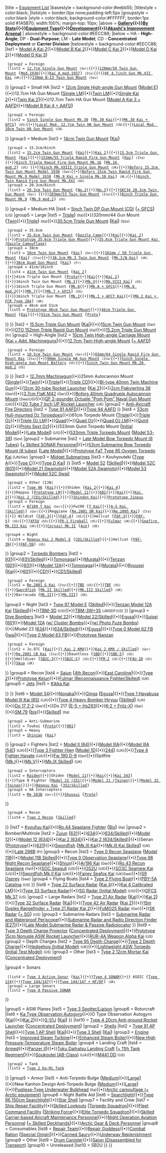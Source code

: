 {{Navbox
|name = Template:Equipmentlist
|state = mw-collapsible {{#if:{{{expanded|}}}||mw-collapsed}}
|title = [[Equipment|Equipment List]]
|basestyle  = background-color:#eebb55;
|titlestyle = color:black;
|liststyle = border:0px none;padding-left:5px
|groupstyle =  color:black
|style = color:black; background-color:#FFFFFF; border:1px solid #1A5B70; width:100%; margin-top: 10px;
|above = '''[[Equipment_List_(Image)|Gallery]]{{•}}[[Equipment_Ranking|By Stats]]{{•}}[[Glossary#Equipment|Equipment Type]]{{•}}[[Development]]{{•}}[[Akashi's_Improvement_Arsenal|Akashi's Improvement Arsenal]]'''
| abovestyle = background-color:#EECC88;
|below = HA - '''High-Angle'''; DP - '''Dual-Purpose'''; LM - '''Late Model'''; CD - '''Concentrated Deployment''' or '''Carrier Division'''
|belowstyle = background-color:#EECC88;
<!--- Main Guns category --->
|list1 = {{Navbox|child
 |name       = Main Guns
 |title      = [[List of Main Guns by stats|Main Guns]]
 |basestyle  = background-color:#EECC88;
|group1 = Small
|list1 = {{Navbox|child
  |evenodd = swap
  |basestyle  = background-color:#eeddbb;
  |list1 = [[12cm Single Gun Mount|12cm Single Gun Mount]] <big>(</big>[[12cm Single Gun Mount Kai 2|Kai 2]]<big>)</big>{{•}}[[12.7cm Twin Gun Mount]] <big>(</big>[[12.7cm Twin Mount Type-A|Model A]]{{•}}[[12.7cm Twin Mount Type-A Kai 2|Model A Kai 2]]{{•}}[[12.7cm Twin Mount Type-B Kai 2|Model B Kai 2]]{{•}}[[12.7cm Twin Mount Type-C Kai 2|Model C Kai 2]]{{•}}[[12.7cm Twin Mount Type-D Kai 2|Model D Kai 2]]{{•}}[[12.7cm Twin Gun Mount Model D Kai 3|Model D Kai 3]]<big>)</big>
  |group2 = Foreign
  |list2 = [[12.7cm Single Gun Mount]] <small>(Ger)</small>{{•}}[[120mm/50 Twin Gun Mount]] <big>(</big>[[120mm/50 Twin Gun Mount mod.1936|Mod.1936]]{{•}}[[120mm/50 Twin Gun Mount Kai A.mod.1937|Kai A.mod.1937]]<big>)</big> <small>(Ita)</small>{{•}}[[QF 4.7inch Gun Mk.XII Kai]] <small>(UK)</small>{{•}}[[130mm B-13 Twin Gun Mount]] <small>(Sov)</small>
}}
<!--- Small HA Guns --->
|group2 = Small HA
|list2 = {{Navbox|child
  |evenodd = swap
  |basestyle  = background-color:#eeddbb;
<!---  |group1 = IJN --->
  |list1 = [[10cm Twin High-angle Mount|10cm Twin HA Gun Mount]] <big>(</big>[[10cm Twin High-angle Gun Mount + Anti-Aircraft Fire Director|+ AAFD]]<big>)</big>{{•}}[[12.7cm High-angle Gun Mount|12cm Single High-angle Gun Mount]] <big>(</big>[[12cm Single High-angle Gun Mount Model E|Model E]]<big>)</big>{{•}}12.7cm HA Gun Mount <big>(</big>[[12.7cm Single High-angle Gun Mount (Late Model)|Single LM]]{{•}}[[12.7cm Twin High-angle Gun Mount (Late Model)|Twin LM]]{{•}}[[12.7cm Single High-angle Gun Mount Kai 2|Single Kai 2]]{{•}}[[12.7cm Twin High-angle Gun Mount Kai 2|Twin Kai 2]]<big>)</big>{{•}}12.7cm Twin HA Gun Mount <big>(</big>[[12.7cm Twin Mount Type-A Kai 3 (Wartime Modifications) + Anti-Aircraft Fire Director|Model A Kai 3 + AAFD]]{{•}}[[12.7cm Twin Mount Type-B Kai 4 (Wartime Modifications) + Anti-Aircraft Fire Director|Model B Kai 4 + AAFD]]<big>)</big>
  |group2 = Foreign
  |list2 = [[5inch Single Gun Mount Mk.30]] <big>(</big>[[5inch Single Gun Mount Mk.30 Kai|Mk.30 Kai]]{{•}}[[5inch Naval Gun Mk.30 Kai + GFCS Mk.37|Mk.30 Kai + GFCS]]<big>)</big> <small>(US)</small>{{•}}[[Locally Modified 12.7cm Twin High-angle Gun Mount|Local Mod. 12.7cm Twin HA Gun Mount]] <small>(CN)</small>{{•}}[[Locally Modified 10cm Twin High-angle Gun Mount|Local Mod. 10cm Twin HA Gun Mount]] <small>(CN)</small>
}}
<!--- Medium Guns --->
|group3 = Medium
|list3 = {{Navbox|child
  |evenodd = swap
  |basestyle  = background-color:#eeddbb;
  |group1 = 14cm
  |list1 = [[14cm Single Gun Mount]]{{•}}[[14cm Twin Gun Mount]] <big>(</big>[[14cm Twin Gun Mount Kai|Kai]]<big>)</big>
  |group2 = 15.2cm/6inch
  |list2 = [[15.2cm Twin Gun Mount]] <big>(</big>[[15.2cm Twin Gun Mount Kai|Kai]]{{•}}[[15.2cm Twin Gun Mount Kai Ni|Kai 2]]<big>)</big>{{•}}[[15.5cm Triple Gun Mount (Main)|15.5cm Triple Gun Mount]] <big>(</big>[[15.5cm Triple Gun Mount Kai (Main)|Kai]]<big>)</big>{{•}}[[152mm/55 Triple Rapid Fire Gun Mount]] <big>(</big>[[152mm/55 Triple Rapid Fire Gun Mount Kai|Kai]]<big>)</big> <small>(Ita)</small>{{•}}[[6inch Triple Rapid Fire Gun Mount Mk.16]] <big>(</big>[[6inch Triple Rapid Fire Gun Mount Mk.16 mod.2|Mk.16 mod.2]]<big>)</big> <small>(US)</small> {{•}}[[6inch Mk.XXIII Triple Gun Mount]] <small>(UK)</small>{{•}}[[Bofors 15.2cm Twin Gun Mount Model 1930]] <small>(Swe)</small>{{•}}[[Bofors 15cm Twin Rapid Fire Gun Mount Mk.9 Model 1938]] <big>(</big>[[Bofors 15cm Twin Rapid Fire Gun Mount Mk.9 Kai + Single Rapid Fire Gun Mount Mk.10 Kai Model 1938|Mk.9 Kai + Single Mk.10 Kai]]<big>)</big> <small>(NL)</small>{{•}}[[6inch Twin Rapid Fire Gun Mount Mk.XXI]] <small>(AU)</small>
  |group3 = 20.3cm/8inch
  |list3 = [[20.3cm Twin Gun Mount]] <big>(</big>[[20.3cm(no.2) Twin Gun Mount|No.2]]{{•}}[[20.3cm(no.3) Twin Gun Mount|No.3]]<big>)</big>{{•}}[[SKC34 20.3cm Twin Gun Mount]] <small>(Ger)</small> {{•}}[[203mm / 53 Twin Gun Mount|203mm/53 Twin Gun Mount]] <small>(Ita)</small>{{•}}[[8inch Triple Gun Mount Mk.9]] <big>(</big>[[8inch Triple Gun Mount Mk.9 mod.2|Mk.9 mod.2]]<big>)</big> <small>(US)</small>
}}
<!--- Medium HA Guns --->
|group4 = Medium HA
|list4 = [[5inch Twin Dual-purpose Gun Mount (Concentrated Deployment)|5inch Twin DP Gun Mount (CD)]] <big>(</big>[[GFCS Mk.37 + 5inch Twin Dual-purpose Gun Mount (Concentrated Deployment)|+ GFCS]]<big>)</big> <small>(US)</small>
<!--- Large Guns --->
|group5 = Large
|list5 = {{Navbox|child
  |evenodd = swap
  |basestyle  = background-color:#eeddbb;
  |group1 = 30.5cm/32cm
  |list1 = 305mm/46 Gun Mount  <big>(</big>[[305mm/46 Twin Gun Mount|Twin]]{{•}}[[305mm/46 Triple Gun Mount|Triple]]<big>)</big>  <small>(Ita)</small>{{•}}320mm/44 Gun Mount  <big>(</big>[[320mm/44 Twin Gun Mount|Twin]]{{•}}[[320mm/44 Triple Gun Mount|Triple]]<big>)</big> <small>(Ita)</small>{{•}}[[30.5cm Triple Gun Mount]] <big>(</big>[[30.5cm Triple Gun Mount Kai|Kai]]<big>)</big> <small>(Sov)</small>
  |group2 = 35.6cm
  |list2 = [[35.6cm Twin Gun Mount]] <big>(</big>[[35.6cm Twin Gun Mount (Dazzle Camouflage)|Dazzle Camo]]{{•}}[[35.6cm Twin Gun Mount Kai|Kai]]{{•}}[[35.6cm Twin Gun Mount Kai Ni|Kai 2]]<big>)</big>{{•}}[[Prototype 35.6cm Triple Gun Mount]]{{•}}[[35.6cm Triple Gun Mount Kai (Dazzle Camouflage​)]]
  |group3 = 38cm
  |list3 = [[38cm Twin Gun Mount]] <big>(</big>[[38cm Twin Gun Mount Kai|Kai]]<big>)</big> <small>(Ger)</small>{{•}}[[381mm / 50 Triple Gun Mount]] <big>(</big>[[381mm / 50 Triple Gun Mount Kai|Kai]]<big>)</big> <small>(Ita)</small>{{•}}[[38.1cm Mk.I Twin Gun Mount]] <big>(</big>[[38.1cm Mk.I/N Twin Gun Mount Kai|Mk.I/N Kai]]<big>)</big> <small>(UK)</small>{{•}}[[38cm Quad Gun Mount]] <big>(</big>[[38cm Quad Gun Mount Kai|Kai]]<big>)</big> <small>(Fr)</small>
  |group4 = 41cm/16inch
  |list4 = [[41cm Twin Gun Mount]] <big>(</big>[[41cm Twin Gun Mount Kai 2|Kai 2]]<big>)</big>{{•}}41cm Triple Gun Mount <big>(</big>[[Prototype 41cm Triple Gun Mount|Proto]]{{•}}[[41cm Triple Gun Mount Kai|Kai]]{{•}}[[41cm Triple Gun Mount Kai 2|Kai 2]]<big>)</big>{{•}}16inch Twin Gun Mount <big>(</big>[[16inch Mk.I Twin Gun Mount|Mk.I]]{{•}}[[16inch Mk.V Twin Gun Mount|Mk.V]]{{•}}[[16inch Mk.VIII Twin Gun Mount Kai|Mk.VIII Kai]]<big>)</big> <small>(US)</small>{{•}}16inch Triple Gun Mount <big>(</big>[[16inch Triple Gun Mount Mk.6|Mk.6]]{{•}}[[16inch Triple Gun Mount Mk.6 + GFCS|Mk.6 + GFCS]]{{•}}[[16inch Triple Gun Mount Mk.6 mod.2|Mk.6 mod.2]]{{•}}[[16in Triple Gun Mount Mk.7|Mk.7]]{{•}}[[16in Triple Gun Mount Mk.7 + GFCS|Mk.7 + GFCS]]<big>)</big> <small>(US)</small>{{•}}16inch Triple Gun Mount <big>(</big>[[16inch Mk.I Triple Gun Mount|Mk.I]]{{•}}[[16inch Mk.I Triple Gun Mount + AFCT Kai|Mk.I + AFCT Kai]]{{•}}[[16inch Mk.I Triple Gun Mount Kai + FCR Type 284|Mk.I Kai + FCR Type 284]]<big>)</big> <small>(UK)</small>
  |group5 = 46cm and 51cm <!--- basically, this is "Other" --->
  |list5 = [[Prototype 46cm Twin Gun Mount]]{{•}}[[46cm Triple Gun Mount]] <big>(</big>[[46cm Triple Gun Mount Kai|Kai]]<big>)</big>{{•}}[[51cm Twin Gun Mount]] <big>(</big>[[Prototype 51cm Twin Gun Mount|Proto]]<big>)</big>
}}
}}
<!--- Secondary Guns category --->
|list2 = {{Navbox|child
 |name       = Secondary Guns
 |title      = [[List_of_Secondary_Guns_by_stats|Secondary Guns]]
 |basestyle  = background-color:#EECC88;
<!--- Surface guns --->
|group1 = Surface
|list1 = [[15.2cm Single Gun Mount]]{{•}}[[15.5cm Triple Gun Mount (Secondary)|15.5cm Triple Gun Mount]] <big>(</big>[[15.5cm Triple Gun Mount Kai (Secondary)|Kai]]<big>)</big>{{•}}[[15cm Twin Gun Mount]] <small>(Ger)</small>{{•}}[[OTO 152mm Triple Rapid Gun Mount]] <small>(Ita)</small>{{•}}[[15.2cm Triple Gun Mount]] <small>(Fr)</small>
<!--- Secondary HA Guns --->
|group2 = High-Angle
|list2 = {{Navbox|child
  |evenodd = swap
  |basestyle  = background-color:#eeddbb;
<!---  |group1 = IJN --->
  |list1 = [[8cm High-angle Mount]] <big>(</big>[[8cm Twin High-angle Mount + Additional Machine Guns|+ Add. Machineguns]]<big>)</big>{{•}}[[10cm Twin High-angle Carriage Mount]] <big>(</big>[[10cm Twin High-angle Gun Mount Kai + Additional Machine Guns|Kai + Add. Machineguns]]<big>)</big>{{•}}[[12.7cm Twin High-angle Mount]] <big>(</big>[[12.7cm Twin High-angle Mount + Anti-Aircraft Fire Director|+ AAFD]]<big>)</big>
  |group2 = Foreign
  |list2 = [[10.5cm Twin Gun Mount]] <small>(Ger)</small>{{•}}[[65mm/64 Single Rapid Fire Gun Mount Kai]] <small>(Ita)</small>{{•}}[[90mm Single High Angled Gun|90mm Single HA Gun Mount]] <small>(Ita)</small>{{•}}[[5inch Single High-angle Gun Mount Battery]] <small>(US)</small>{{•}}[[5inch Twin Gun Mount Mk.28 mod.2]] <small>(US)</small>
}}
}}
<!--- Anti-Air category --->
<!--- I'm combining AA guns with their AAFDs so that AAFDs aren't too lonely alone, you see --->
|list3 = {{Navbox|child
 |name       = Anti-Air
 |title      = Anti-Air
 |basestyle  = background-color:#EECC88;
<!--- AA guns --->
|group1 = [[List of Anti-Air Guns by stats|Anti-Air Guns]]
|list1 = [[7.7mm Machine Gun|7.7mm Machinegun]]{{•}}[[12.7mm Single Machine Gun Mount|12.7mm Machinegun]]{{•}}25mm Autocannon Mount <big>(</big>[[25mm Single Autocannon Mount|Single]]{{•}}[[25mm Twin Autocannon Mount|Twin]]{{•}}[[25mm Triple Autocannon Mount|Triple]]{{•}}[[25mm Triple Autocannon Mount (Concentrated Deployment)|Triple CD]]<big>)</big>{{•}}[[BI-type 40mm Twin Machine Gun]]{{•}}[[12cm 30-tube Rocket Launcher]] <big>(</big>[[12cm 30 Tube Rocket Launcher Kai 2|Kai 2]]<big>)</big>{{•}}[[2cm Flakvierling 38]] <small>(Ger)</small>{{•}}[[3.7cm FlaK M42]] <small>(Ger)</small>{{•}}[[Bofors 40mm Quadruple Autocannon Mount]] <small>(Swe/US)</small>{{•}}[[QF 2-pounder Octuple "Pom Pom" Naval Gun Mount]] <small>(UK)</small>{{•}}[[20 Tube 7 Inch UP Rocket Launcher]] <small>(UK)</small>
<!--- AAFDs --->
|group2 = [[List_of_Anti-Aircraft_Fire_Directors_by_stats|Anti-Aircraft Fire Directors]]
|list2 = [[Type 91 Anti-Aircraft Fire Director|Type 91 AAFD]]{{•}}[[Type 94 Anti-Aircraft Fire Director|Type 94 AAFD]]
}}
<!--- Torpedo category --->
|list4 = {{Navbox|child
 |name       = Torpedo Weapon
 |title      = [[List_of_Torpedoes_by_stats|Torpedo Weapon]]
 |basestyle  = background-color:#EECC88;
<!--- Surface --->
|group1 = Surface
|list1 = [[53cm Twin Torpedo Mount]]{{•}}[[53cm Hull-mount (Oxygen) Torpedoes|53cm Hull-mounted O<small>2</small> Torpedoes]]{{•}}61cm Torpedo Mount <big>(</big>[[61cm Triple Torpedo Mount|Triple]]{{•}}[[61cm Triple (Oxygen) Torpedo Mount|Triple O<small>2</small>]]{{•}}[[61cm Triple (Oxygen) Torpedo Mount Late Model|Triple O<small>2</small> LM]]{{•}}[[61cm Quad Torpedo Mount|Quad]]{{•}}[[61cm Quad (Oxygen) Torpedo Mount|Quad O<small>2</small>]]{{•}}[[61cm Quad (Oxygen) Torpedo Mount Late Model|Quad O<small>2</small> LM]]{{•}}[[61cm Quint (Oxygen) Torpedo Mount|Quint O<small>2</small>]]{{•}}[[Prototype 61cm Sextuple (Oxygen) Torpedo Mount|Proto Sext O<small>2</small>]]<big>)</big>{{•}}533mm Quint Torpedo Mount <big>(</big>[[533mm Quintuple Torpedo Mount (Initial Model)|Initial Model]]{{•}}[[533mm Quintuple Torpedo Mount (Late Model)|Late Model]]<big>)</big> <small>(US)</small>{{•}}[[533mm Triple Torpedo Mount]] <big>(</big>[[533mm Triple Torpedo Mount (Model 53-39)|Model 53-39]]<big>)</big> <small>(Sov)</small>
<!--- Submarine --->
|group2 = Submarine
|list2 = [[Late Model Bow Torpedo Mount (6 Tubes)]] <big>(</big>[[Skilled SONAR Personnel + Late Model Bow Torpedo Mount (6 Tubes)|+ Skilled SONAR Personnel]]<big>)</big>{{•}}[[53cm Submarine Bow Torpedo Mount (8 tubes)]] <big>(</big>[[Late Model 53cm Bow Torpedo Mount (8 tubes)|Late Model]]<big>)</big>{{•}}[[Prototype FaT Type 95 Oxygen Torpedo Kai]] <small>(IJN/Ger)</small>
<!--- Kouhyouteki goes here since, well, torpedo weapon :) --->
|group3 = [[:Category:Midget Submarine|Midget Submarines]]
|list3 = Kouhyouteki <big>(</big>[[Type A Ko-hyoteki|Type A]]{{•}}[[Type C Kouhyouteki|Type C]]{{•}}[[Type D Kouhyouteki Kai (Kouryuu Kai)|Type D Kai]]<big>)</big>
}}
<!--- Carrier-based Aircraft --->
|list5 = {{Navbox|child
 |name       = Carrier-Based Aircraft
 |title      = Carrier-Based Aircraft
 |basestyle  = background-color:#EECC88;
<!--- Fighters --->
|group1 = [[List_of_Fighters_by_stats|Fighters]]
|list1 = {{Navbox|child
  |evenodd = swap
  |basestyle  = background-color:#eeddbb;
  |group1 = Type 0
  |list1 = [[Zero Fighter Type 21|Model 21]] <big>(</big>[[Zero Fighter Type 21 (Skilled)|Skilled]]<big>)</big>{{•}}[[Zero Fighter Type 32|Model 32]] <big>(</big>[[Zero Fighter Type 32 (Skilled)|Skilled]]<big>)</big>{{•}}[[Zero Fighter Type 52|Model 52]] <big>(</big>[[Zero Fighter Type 52 (Skilled)|Skilled]]<big>)</big>{{•}}[[Zero Fighter Type 52 Model C (601 Air Group)|Model 52C (601)]]{{•}}[[Zero Fighter Type 21 (Iwamoto Squadron)|Model 21 (Iwamoto)]]{{•}}[[Zero Fighter Type 52 Model A (Iwamoto Squadron)|Model 52A (Iwamoto)]]{{•}}[[Zero Fighter Type 53 (Iwamoto Squadron)|Model 53 (Iwamoto)]]{{•}}[[Zero Fighter Type 52 Model C (Iwai Squadron)|Model 52C (Iwai)]]
  |group2 = Other (IJN)
  |list2 = [[Type 96 Fighter|Type 96]] <big>(</big>[[Type 96 Fighter Kai|Kai]]<big>)</big>{{•}}Shiden <big>(</big>[[Shiden Kai 2|Kai 2]]{{•}}[[Shiden Kai 4|Kai 4]]<big>)</big>{{•}}Reppuu <big>(</big>[[Prototype Reppuu Late Model|Prototype LM]]{{•}}[[Reppuu Model 11|Model 11]]{{•}}[[Reppuu (601 Air Group)|601]]{{•}}[[Reppuu Kai (Prototype Carrier-based Model)|Kai]]{{•}}[[Reppuu Kai Ni|Kai 2]]{{•}}[[Reppuu Kai Ni (CarDiv 1/Skilled)|Kai 2 (CD1/Skilled)]]<big>)</big>{{•}}[[Shinden Kai]]{{•}}[[Prototype Jinpuu]]
  |group3 = Foreign
  |list3 = [[Bf109 T Kai]] <small>(Ger)</small>{{•}}Fw190 <big>(</big>[[Fw190 T Kai|T Kai]]{{•}}[[Fw 190 A-5 Kai (Skilled)|A-5 Kai (Skilled)]]<big>)</big> <small>(Ger)</small>{{•}}Reggiane <big>(</big>[[Re. 2001 OR Kai|Re.2001 OR Kai]]{{•}}[[Re. 2005 Kai|Re.2005 Kai]]<big>)</big> <small>(Ita)</small>{{•}} Wildcat <big>(</big>[[F4F-3]]{{•}}[[F4F-4]]<big>)</big> <small>(US)</small>{{•}}Hellcat <big>(</big>[[F6F-3]]{{•}}[[F6F-5]]<big>)</big> <small>(US)</small>{{•}}[[XF5U]] <small>(US)</small>{{•}}[[FR-1 Fireball]] <small>(US)</small>{{•}}[[Fulmar]] <small>(UK)</small>{{•}}[[Seafire LF.Mk.III Kai|Seafire Mk.III Kai]] <small>(UK)</small>{{•}}[[Corsair Mk.II]] <big>(</big>[[Corsair Mk.II (Ace)|Ace]]<big>)</big> <small>(UK)</small>
<!--- Yasen Fighters may go here? --->
 |group4 = Night
  |list4 = [[Reppuu Kai Ni Model E|Reppuu Kai 2 Model E]] <big>(</big>[[Reppuu Kai Ni Model E (CarDiv 1/Skilled)|CD1/Skilled]]<big>)</big>{{•}}Hellcat <big>(</big>[[F6F-3N]]{{•}}[[F6F-5N]]<big>)</big> <small>(US)</small>
}}
<!--- Torpedo Bombers --->
|group2 = [[List_of_Torpedo_Bombers_by_stats|Torpedo Bombers]]
|list2 = {{Navbox|child
  |evenodd = swap
  |basestyle  = background-color:#eeddbb;
<!---   |group1 = IJN--->
  |list1 = [[Type 97 Torpedo Bomber|Type 97]] <big>(</big>[[Type 97 Torpedo Bomber (Skilled)|Skilled]]{{•}}[[Type 97 Torpedo Bomber (931 Air Group)|931]]{{•}}[[Type 97 Torpedo Bomber (931 Air Group / Skilled)|931/Skilled]]{{•}}[[Type 97 Torpedo Bomber (Tomonaga Squadron)|Tomonaga]]{{•}}[[Type 97 Torpedo Bomber (Murata Squadron)|Murata]]<big>)</big>{{•}}[[Tenzan]] <big>(</big>[[Tenzan (601 Air Group)|601]]{{•}}[[Tenzan (931 Air Group)|931]]{{•}}[[Tenzan Model 12A|Model 12A]]{{•}}[[Tenzan Model 12 (Tomonaga Squadron)|Tomonaga]]{{•}}[[Tenzan Model 12 (Murata Squadron)|Murata]]<big>)</big>{{•}}[[Ryuusei]] <big>(</big>[[Ryuusei Kai|Kai]]{{•}}[[Ryuusei (601 Air Group)|601]]{{•}}[[Ryuusei Kai (CarDiv 1)|CD1]]{{•}}[[Ryuusei Kai (CarDiv 1/Skilled)|CD1/Skilled]]<big>)</big>
  |group2 = Foreign
  |list2 = [[Re. 2001 G Kai|Re.2001 G Kai]] <small>(Ita)</small>{{•}}[[TBD]] <small>(US)</small>{{•}}[[TBF]] <small>(US)</small>{{•}}[[Swordfish]] <big>(</big>[[Swordfish Mk. II (Skilled)|Mk.II Skilled]]{{•}}[[Swordfish Mk.III (Skilled)|Mk.III Skilled]]<big>)</big> <small>(UK)</small>{{•}}Barracuda <big>(</big>[[Barracuda Mk.II|Mk.II]]{{•}}[[Barracuda Mk.III|Mk.III]]<big>)</big> <small>(UK)</small>
|group3 = Night
|list3 = [[Prototype Type 97 Torpedo Bomber Kai No. 3 Model E (w/ Type 6 Airborne Radar Kai)|Type 97 Model E]] <big>(</big>[[Prototype Type 97 Torpedo Bomber Kai (Skilled) No. 3 Model E (w/ Type 6 Airborne Radar Kai)|Skilled]]<big>)</big>{{•}}[[Tenzan Model 12A Kai (w/ Type 6 Airborne Radar Kai)|Tenzan Model 12A Kai]] <big>(</big>[[Tenzan Model 12A Kai (Skilled w/ Type 6 Airborne Radar Kai)|Skilled]]<big>)</big>{{•}}[[TBM-3D]] <small>(US)</small>{{•}}[[TBM-3W+3S]] <small>(JMSDF/US)</small>
}}
<!--- Dive Bombers --->
|group3 = [[List of Dive Bombers by stats|Dive Bombers]]
|list3 = {{Navbox|child
  |evenodd = swap
  |basestyle  = background-color:#eeddbb;
<!---  |group1 = IJN--->
  |list1 = [[Type 99 Dive Bomber|Type 99]] <big>(</big>[[Type 99 Dive Bomber (Skilled)|Skilled]]{{•}}[[Type 99 Dive Bomber Model 22|Model 22]]{{•}}[[Type 99 Dive Bomber Model 22 (Skilled)|Model 22/Skilled]]{{•}}[[Type 99 Dive Bomber (Egusa Squadron)|Egusa]]<big>)</big>{{•}}[[Suisei]] <big>(</big>[[Suisei (601 Air Group)|601]]{{•}}[[Suisei Model 12A|Model 12A]] ([[Suisei Model 12 (634 Air Group w/ Type 3 Cluster Bombs)|w/ Cluster Bombs]]{{•}}[[Suisei Model 12 (w/ Type 31 Photoelectric Fuze Bombs)|w/ Photo Fuze Bombs]]){{•}}Model 22 ([[Suisei Model 22 (634 Air Group)|634]]{{•}}[[Suisei Model 22 (634 Air Group/Skilled)|634/Skilled]]){{•}}[[Suisei (Egusa Squadron)|Egusa]]<big>)</big>{{•}}[[Zero Fighter Type 62 (Fighter-bomber)|Type 0 Model 62 FB]] <big>(</big>[[Zero Fighter Type 62 (Fighter-bomber/Iwai Squadron)|Iwai]]<big>)</big>{{•}}[[Type 0 Fighter Model 63 (Fighter-bomber)|Type 0 Model 63 FB]]{{•}}[[Prototype Nanzan]]
  |group2 = Foreign
  |list2 = Ju.87C <big>(</big>[[Ju 87C Kai|Kai]]{{•}}[[Ju 87C Kai Ni (w/ KMX)| Kai 2 KMX]]{{•}}[[Ju 87 C Kai 2 (w/ KMX / Skilled)|Kai 2 KMX / Skilled]]<big>)</big> <small>(Ger)</small>{{•}}[[Re.2001 CB Kai]] <small>(Ita)</small>{{•}}Dauntless <big>(</big>[[SBD]]{{•}}[[SBD-5]]<big>)</big> <small>(US)</small>{{•}}Helldiver <big>(</big>[[SB2C-3]]{{•}}[[SB2C-5]]<big>)</big> <small>(US)</small>{{•}}[[FM-2]] <small>(US)</small>{{•}}[[F4U-1D]] <small>(US)</small>{{•}}[[Skua]] <small>(UK)</small>
}}
<!--- Recon --->
|group4 = Recon
|list4 = [[Saiun]] <big>(</big>[[Saiun (4th Recon)|4th Recon]]{{•}}[[Saiun (East Caroline Air Group)|East Caroline]]<big>)</big>{{•}}[[Type 2 Recon Aircraft|Type 2]]{{•}}[[Prototype Keiun]]{{•}}[[Fulmar (Reconnaissance Fighter/Skilled)]] <small>(UK)</small>
<!--- To keep amount of large categories to minimum, jets are added here as well. --->
|group5 = [[List_of_Aircraft_by_stats_%28Jets%29|Jets]]
|list5 = {{Navbox|child
  |evenodd = swap
  |basestyle  = background-color:#eeddbb;
<!--- And only one category of these exists for now. --->
  <!---|group1= '''Fighter'''
  |list1 = --->
<!---  |group2 = Fighter-Bomber --->
  |list2 =[[Jet Keiun Kai]]{{•}}[[Kikka Kai]]
 <!---|group3= '''Attack Aircraft'''
  |list3 = --->
 <!---|group4= '''Recon Aircraft'''
  |list4 = --->
}}
}}
<!--- LB Planes --->
|list6 = {{Navbox|child
 |name       = LB Planes
 |title      = [[Land-Based Air Squadron|Land-Based Aircraft]]
 |basestyle  = background-color:#EECC88;
<!--- Attack Aircraft --->
|group1 = [[List of Land Based Attack Aircraft|Attack Aircraft]]
|list1 = {{Navbox|child
  |evenodd = swap
  |basestyle  = background-color:#eeddbb;
  |list1 = [[Type 96 Land Attacker|Type 96]]{{•}}[[Type 1 Land Attacker|Type 1]] <big>(</big>[[Type 1 Land Attacker Model 22A|Model 22A]]{{•}}[[Type 1 Land Attacker Model 34|Model 34]]{{•}}[[Type 1 Land Attacker (Nonaka Squadron)|Nonaka]]<big>)</big>{{•}}[[Ginga]] <big>(</big>[[Ginga (Egusa Squadron)|Egusa]]<big>)</big>{{•}}[[Bomb-carrying Type 1 Fighter Hayabusa Model III Kai (65th Squadron)|Type 1 Hayabusa Model III Kai (65)]] <small>(IJA)</small>{{•}}[[Type 4 Heavy Bomber Hiryuu]] <big>(</big>[[Type 4 Heavy Bomber Hiryuu (Skilled)|Skilled]]<big>)</big> <small>(IJA)</small>{{•}}[[Do 17 Z-2]] <small>(Ger)</small>{{•}}Do 217 <big>(</big>[[Do 217 E-5 + Hs293 Initial Model|E-5 + Hs293]]{{•}}[[Do 217 K-2 + Fritz-X|K-2 + Fritz-X]]<big>)</big> <small>(Ger)</small>{{•}}[[SM.79]] <big>(</big>[[SM.79 bis|bis]]{{•}}[[SM.79 bis (Skilled)|Skilled]]<big>)</big> <small>(Ita)</small>
  |group2 = Anti-Submarine
  |list2 = Toukai <big>(</big>[[Prototype Toukai|Proto]]{{•}}[[Toukai (901 Air Group)|901]]<big>)</big>
  |group3 = Heavy
  |list3 = [[Shinzan]] <big>(</big>[[Shinzan Kai|Kai]]<big>)</big>
}}
|group2 = Fighters
|list2 = {{Navbox|child
  |evenodd = swap
  |basestyle  = background-color:#eeddbb;
  |list1 = Type 1 FIghter Hayabusa <big>(</big>[[Type 1 Fighter Hayabusa Model II|Model II]]{{•}}[[Type 1 Fighter Hayabusa Model II (64th Air Squadron)|Model II (64)]]{{•}}[[Type 1 Fighter Hayabusa Model III A|Model IIIA]]{{•}}[[Type 1 Fighter Hayabusa Model III A (54th Air Squadron)|Model IIIA (54)]]<big>)</big> <small>(IJA)</small>{{•}}[[Type 3 Fighter Hien]] <big>(</big>[[Type 3 Fighter Hien Model 1D|Model 1D]]{{•}}[[Type 3 Fighter Hien (244th Air Combat Group)|244]]<big>)</big> <small>(IJA)</small>{{•}}[[Type 4 Fighter Hayate]] <small>(IJA)</small>{{•}}[[Fw 190 D-9]] <small>(Ger)</small>{{•}}Spitfire <big>(</big>[[Spitfire Mk.I|Mk.I]]{{•}}[[Spitfire Mk.V|Mk.V]]{{•}}[[Spitfire Mk.IX (Skilled)|Mk.IX Skilled]]<big>)</big> <small>(UK)</small>
  |group2 = Interceptors
  |list2 = [[Raiden]]{{•}}Shiden <big>(</big>[[Shiden Type 11|Model 11]]{{•}}[[Shiden Type 21 Shiden Kai|Kai]]{{•}}[[Shiden Kai (343 Air Group) Fighter Unit 301|Kai 343]]<big>)</big>{{•}}Type 0 Fighter <big>(</big>[[Type 0 Fighter Model 22 (251 Air Group)|Model 22 (251)]]{{•}}[[Type 0 Fighter Model 21 (Tainan Air Group)|Model 21 (Tainan)]]{{•}}[[Type 0 Fighter Model 32 (Tainan Air Group)|Model 32 (Tainan)]]<big>)</big>{{•}}[[Reppuu Kai]] <big>(</big>[[Reppuu Kai (352 Air Group/Skilled)|352/Skilled]]<big>)</big>
  |group3 = HA Interceptors
  |list3 = [[Me 163B]] <small>(Ger)</small>{{•}}[[Shuusui]] <big>(</big>[[Prototype Shuusui|Proto]]<big>)</big>
}}
  |group4 = Recon
  |list4 = [[Type 2 Land Based Reconnaissance Aircraft|Type 2 Recon]] <big>(</big>[[Type 2 Land-based Reconnaissance Aircraft (Skilled)|Skilled]]<big>)</big>
}}
<!--- Seaplanes category --->
|list7 = {{Navbox|child
 |name       = Seaplanes
 |title      = [[List of Seaplanes by stats|Seaplanes]]
 |basestyle  = background-color:#EECC88;
|group1 = Fighter
|list1 = [[Type 2 Seaplane Fighter Kai|Type 2 Kai]] <big>(</big>[[Type 2 Seaplane Fighter Kai (Skilled)|Skilled]]<big>)</big>{{•}}[[Kyoufuu Kai]]{{•}}[[Ro.44 Seaplane Fighter]] <big>(</big>[[Ro.44 Seaplane Fighter Bis|Bis]]<big>)</big> <small>(Ita)</small>
|group2 = Bomber/Multirole
|list2 = [[Zuiun (Auspicious Clouds)|Zuiun]] <big>(</big>[[Zuiun (631 Air Group)|631]]{{•}}[[Zuiun (634 Air Group)|634]]{{•}}[[Zuiun (634 Air Group/Skilled)|634/Skilled]]{{•}}[[Zuiun Model 12|Model 12]]{{•}}[[Zuiun Model 12 (634 Air Group)|Model 12 (634)]]{{•}}[[Zuiun Kai Ni (634 Air Group)|Kai 2 (634)]]{{•}}[[Zuiun Kai Ni (634 Air Group/Skilled)|Kai 2 (634/Skilled)]]<big>)</big>{{•}}Seiran <big>(</big>[[Prototype Seiran|Prototype]]{{•}}[[Seiran (631 Air Group)|631]]<big>)</big>{{•}}[[Swordfish (Seaplane Model)|Swordfish]] <big>(</big>[[Swordfish Mk.III Kai (Seaplane Model)|Mk.III Kai]]{{•}}[[Swordfish Mk.III Kai (Seaplane Model/Skilled)|Mk.III Kai Skilled]]<big>)</big> <small>(UK)</small>{{•}}[[Laté 298B]] <small>(Fr)</small>
|group3 = Recon
|list3 = [[Type 0 Recon Seaplane]] <big>(</big>[[Type 0 Recon SeaPlane Model 11 B|Model 11B]]{{•}}[[Type 0 Reconnaissance Seaplane Model 11B (Skilled)|Model 11B Skilled]]<big>)</big>{{•}}[[Type 0 Observation Seaplane]]{{•}}[[Type 98 Recon Seaplane (Night Scout)|Type 98 Night Recon Seaplane]]{{•}}[[Shiun]]{{•}}[[Ar196 Kai]] <small>(Ger)</small>{{•}}[[Ro.43 Recon Seaplane]] <small>(Ita)</small>{{•}}[[SOC Seagull]] <small>(US)</small>{{•}}[[OS2U]] <small>(US)</small>{{•}}[[SO3C Seamew Kai]] <small>(US)</small>{{•}}[[Swordfish Mk.II Kai (Reconnaissance Seaplane Model)|Swordfish Mk.II Kai]] <small>(UK)</small>{{•}}[[Fairey Seafox Kai]] <small>(UK/Swe)</small>{{•}}[[S9 Osprey]] <small>(Swe)</small>
|group4 = Flying Boats
|list4 = [[Type 2 Flying Boat]]{{•}}[[PBY-5A Catalina]] <small>(US)</small>
}}
<!--- Radars category --->
|list8 = {{Navbox|child
 |name       = Radars
 |title      = [[List_of_Radars_by_stats|Radar]]
 |basestyle  = background-color:#EECC88;
|group1 = Small Radars
|list1 = [[Type 13 Air RADAR|Type 13 Air Radar]] <big>(</big>[[Type 13 Air RADAR Kai|Kai]]<big>)</big>{{•}}[[Type 22 Surface RADAR|Type 22 Surface Radar]] <big>(</big>[[Type 22 Surface RADAR Kai 4|Kai 4]]{{•}}[[Type 22 Surface RADAR Kai 4 (Modified Late Model)|Kai 4 Calibrated LM]]<big>)</big>{{•}}[[Type 33 Surface RADAR|Type 33 Surface Radar]]{{•}}[[SG Radar (Initial Model)]] <small>(US)</small>{{•}}[[GFCS Mk.37]] <small>(US)</small>
|group2 = Large Radars
|list2 = [[Type 21 Air RADAR|Type 21 Air Radar]] <big>(</big>[[Type 21 Air Radar Kai|Kai]]{{•}}[[Type 21 Air Radar Kai Ni|Kai 2]]<big>)</big>{{•}}[[Type 32 Surface RADAR|Type 32 Surface Radar]] <big>(</big>[[Type 32 Surface RADAR Kai|Kai]]<big>)</big>{{•}}[[Type 42 Air RADAR|Type 42 Air Radar]] <big>(</big>[[Type 42 Air Radar Kai Ni|Kai 2]]<big>)</big>{{•}}[[15m Duplex Rangefinder + Type 21 RADAR Kai 2|15m Duplex Rangefinder + Type 21 Radar Kai 2]]{{•}}[[FuMO25 RADAR|FuMO25 Radar]] <small>(Ger)</small>{{•}}[[SK Radar]] <big>(</big>[[SK + SG Radar|+ SG]]<big>)</big> <small>(US)</small>
|group3 = Submarine Radars
|list3 = [[Submarine Radar and Waterproof Periscope]]{{•}}[[Submarine Radar and Radio Direction Finder (E27)]]{{•}}[[Late Model Submarine Radar & Passive Radiolocator]]
}}
<!--- ASW Equip, all of it! --->
|list9 = {{Navbox|child
 |name       = Radars
 |title      = [[List_of_Anti-Submarine_Equipment_by_stats|Anti-Submarine Warfare]]
 |basestyle  = background-color:#EECC88;
|group1 = Depth Charge Projectors
|list1 = [[Type 94 Depth Charge Projector]]{{•}}[[Type 3 Depth Charge Projector]] <big>(</big>[[Type 3 Depth Charge Projector (Concentrated Deployment)|Concentrated Deployment]]<big>)</big>{{•}}[[Prototype 15cm Nonuple ASW Rocket Launcher]]{{•}}[[RUR-4A Weapon Alpha Kai]] <small>(US)</small>
|group2 = Depth Charges
|list2 = [[Type 95 Depth Charge]]{{•}}[[Type 2 Depth Charge]]{{•}}[[Hedgehog (Initial Model)]] <small>(UK)</small>{{•}}[[Lightweight ASW Torpedo (Initial Test Model)]] <small>(US)</small>
|group3 = Other
|list3 = [[Type 2 12cm Mortar Kai]] <big>(</big>[[Type 2 12cm Mortar Kai (Concentrated Deployment)|Concentrated Deployment]]<big>)</big>

<!---
Sonars
|list4 = [[Type 93 SONAR]]{{•}}[[Type 3 Active Sonar]] <big>(</big>[[Type 3 Active Sonar Kai|Kai]]<big>)</big>{{•}}[[Type 0 Passive SONAR]]{{•}}[[Type 4 SONAR]]{{•}} ASDIC <big>(</big>[[Type124 ASDIC|Type 124]]{{•}}[[Type144/147 ASDIC|Type 144/147]]{{•}}[[HF/DF + Type144/147 ASDIC|Type 144/147 + HF/DF]]<big>)</big> <small>(UK)</small>
--->

|group4 = Sonars
  |list4 = {{Navbox|child
  |evenodd = swap
  |basestyle  = background-color:#eeddbb;
  |list1 = [[Type 93 SONAR]]{{•}}[[Type 3 Active Sonar]] <big>(</big>[[Type 3 Active Sonar Kai|Kai]]<big>)</big>{{•}}[[Type 4 SONAR]]{{•}} ASDIC <big>(</big>[[Type124 ASDIC|Type 124]]{{•}}[[Type144/147 ASDIC|Type 144/147]]{{•}}[[HF/DF + Type144/147 ASDIC|Type 144/147 + HF/DF]]<big>)</big> <small>(UK)</small>
  |group2 = Large Sonars
  |list2 = [[Type 0 Passive SONAR]]
}}

|group5 = ASW Planes
|list5 = [[Type 3 Spotter/Liaison (ASW)|Type 3 Spotter/Liaison]]
|group6 = Rotorcraft
|list6 = [[Ka-type Observation Autogyro|Ka Type Observation Autogyro]]{{•}}O Type Observation Autogyro <big>(</big>[[O Type Observation Autogyro Kai|Kai]]{{•}}[[O Type Observation Autogyro Kai Ni|Kai 2]]<big>)</big>{{•}}[[S-51J]] <big>(</big>[[S-51J Kai|Kai]]<big>)</big>
}}
<!--- Random stuff --->
|list10 = {{Navbox|child
 |name       = Radars
 |title      = Miscellaneous
 |basestyle  = background-color:#EECC88;
|group1 = Anti-Installation
|list1 = [[WG42 (Wurfgerät 42)]] <small>(Ger)</small>{{•}}[[Shipborne Model Type 4 20cm Anti-ground Rocket Launcher|Type 4 20cm Anti-ground Rocket Launcher]] <big>(</big>[[Type 4 20cm Anti-ground Rocket Launcher (Concentrated Deployment)|Concentrated Deployment]]<big>)</big>
|group2 = [[List of Shells by stats|Shells]]
|list2 = [[Type 91 Armor-Piercing (AP) Shell|Type 91 AP Shell]]{{•}}[[Type 1 Armor-Piercing (AP) Shell|Type 1 AP Shell]] <big>(</big>[[Type 1 Armor-Piercing (AP) Shell Kai|Kai]]<big>)</big>{{•}}[[Type 3 Shell]] <big>(</big>[[Type 3 Shell Kai|Kai]]<big>)</big>
|group3 = [[List of Engine|Engine]]
|list3 = [[Improved Steam Turbine]]{{•}}[[Enhanced Steam Boiler]]{{•}}[[New High Pressure-Temperature Steam Boiler]]
|group4 = Landing Craft
|list4 = {{Navbox|child
  |evenodd = swap
  |basestyle  = background-color:#eeddbb;
  |list1 = [[Daihatsu-class Landing Craft|Daihatsu Landing Craft]] <big>(</big>[[Daihatsu-class Landing Craft (Type 89 Medium Tanks & Marines)|+ Type 89 & Landing Force]]{{•}}[[Armed Daihatsu|Armed]]{{•}}[[Daihatsu Landing Craft (Panzer II/North African Specification)|Panzer II]]<big>)</big>{{•}}[[Toku Daihatsu-class Landing Craft|Toku Daihatsu Landing Craft]] <big>(</big>[[Toku Daihatsu Landing Craft + 11th Tank Regiment|+ 11th Tank Regiment]]<big>)</big>{{•}}[[Soukoutei (Armored Boat Class)|Soukoutei (AB-Class)]]  <small>(IJA)</small>{{•}}[[M4A1 DD]] <small>(US)</small>
  |group2 = Tank
  |list2 = [[Type 2 Ka-Mi Tank]]
}}
|group5 = Armor
|list5 = Anti-Torpedo Bulge <big>(</big>[[Anti-torpedo Bulge (Medium)|Medium]]{{•}}[[Anti-torpedo Bulge (Large)|Large]]<big>)</big>{{•}}New Kanhon Design Anti-Torpedo Bulge <big>(</big>[[New Design Anti-Torpedo Bulge (Medium)|Medium]]{{•}}[[New Design Anti-Torpedo Bulge (Large)|Large]]<big>)</big>{{•}}[[Pugliese-Type Underwater Bulkhead]] <small>(Ita)</small>{{•}}[[Arctic camouflage (+ Arctic equipment)]]
|group6 = Night Battle Aid
|list6 = [[Searchlight]]{{•}}[[Type 96 150cm Searchlight]]{{•}}[[Star Shell]]
|group7 = Facility and Crew
|list7 = [[Ship Repair Facility]]{{•}}[[Skilled Lookouts]] <big>(</big>[[Torpedo Squadron Skilled Lookouts|Torpedo Squadron]]<big>)</big>{{•}}[[Fleet Command Facility]] <big>(</big>[[Striking Force Fleet Command Facility|Striking Force]]{{•}}[[Elite Torpedo Squadron Command Facility|Elite Torpedo Squadron]]<big>)</big>{{•}}[[Skilled Carrier-based Aircraft Maintenance Personnel]]{{•}}[[Night Operation Aviation Personnel]] <big>(</big>[[Night Operation Aviation Personnel + Skilled Deckhands|+ Skilled Deckhands]]<big>)</big>{{•}}[[Arctic Gear & Deck Personnel]]
|group8 = Consumables
|list8 = [[Repair Team]]{{•}}[[Repair Goddess]]{{•}}[[Battle Rations|Combat Ration]] <big>(</big>[[Battle Ration (Special Onigiri)|Special Onigiri]]<big>)</big>{{•}}[[Canned Saury]]{{•}}[[Maritime Resupply|Underway Replenishment]]
<!--- Kinda no idea where to put these --->
|group9 = Other
|list9 = [[Drum Canister]]{{•}}[[Saiun (Disassembled for Transport)]]
<!--- Need this here for historical reasons! --->
|group10 = Unreleased
|list10 = SB2U
}}
}}